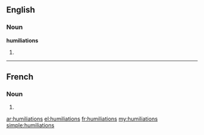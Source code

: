 ==English==

===Noun===
'''humiliations'''

# {{plural of|humiliation}}

----

==French==

===Noun===
{{head|fr|plural}} {{f|p}}

# {{plural of|humiliation|lang=fr}}

[[ar:humiliations]]
[[el:humiliations]]
[[fr:humiliations]]
[[my:humiliations]]
[[simple:humiliations]]